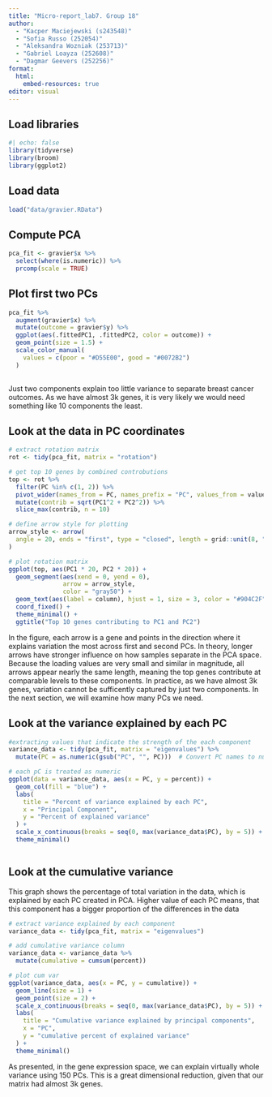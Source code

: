 ```yaml
---
title: "Micro-report_lab7. Group 18"
author: 
  - "Kacper Maciejewski (s243548)"
  - "Sofia Russo (252054)"
  - "Aleksandra Wozniak (253713)"
  - "Gabriel Loayza (252608)"
  - "Dagmar Geevers (252256)"
format:
  html:
    embed-resources: true
editor: visual
---
```


## Load libraries

```r
#| echo: false
library(tidyverse)
library(broom)
library(ggplot2)
```

## Load data

```r
load("data/gravier.RData")
```

## Compute PCA

```r
pca_fit <- gravier$x %>%
  select(where(is.numeric)) %>%
  prcomp(scale = TRUE)
```

## Plot first two PCs

```r
pca_fit %>%
  augment(gravier$x) %>%
  mutate(outcome = gravier$y) %>%
  ggplot(aes(.fittedPC1, .fittedPC2, color = outcome)) + 
  geom_point(size = 1.5) +
  scale_color_manual(
    values = c(poor = "#D55E00", good = "#0072B2")
  )   
 
```

Just two components explain too little variance to separate breast cancer outcomes. As we have almost 3k genes, it is very likely we would need something like 10 components the least.

## Look at the data in PC coordinates

```r
# extract rotation matrix
rot <- tidy(pca_fit, matrix = "rotation")

# get top 10 genes by combined controbutions
top <- rot %>%
  filter(PC %in% c(1, 2)) %>%
  pivot_wider(names_from = PC, names_prefix = "PC", values_from = value) %>%
  mutate(contrib = sqrt(PC1^2 + PC2^2)) %>%
  slice_max(contrib, n = 10)

# define arrow style for plotting
arrow_style <- arrow(
  angle = 20, ends = "first", type = "closed", length = grid::unit(8, "pt")
)

# plot rotation matrix
ggplot(top, aes(PC1 * 20, PC2 * 20)) +
  geom_segment(aes(xend = 0, yend = 0),
               arrow = arrow_style,
               color = "gray50") +
  geom_text(aes(label = column), hjust = 1, size = 3, color = "#904C2F") +
  coord_fixed() +
  theme_minimal() +
  ggtitle("Top 10 genes contributing to PC1 and PC2")
```

In the figure, each arrow is a gene and points in the direction where it explains variation the most across first and second PCs. In theory, longer arrows have stronger influence on how samples separate in the PCA space. Because the loading values are very small and similar in magnitude, all arrows appear nearly the same length, meaning the top genes contribute at comparable levels to these components. In practice, as we have almost 3k genes, variation cannot be sufficently captured by just two components. In the next section, we will examine how many PCs we need.

## Look at the variance explained by each PC

```r
#extracting values that indicate the strength of the each component
variance_data <- tidy(pca_fit, matrix = "eigenvalues") %>%
  mutate(PC = as.numeric(gsub("PC", "", PC)))  # Convert PC names to numeric

# each pC is treated as numeric
ggplot(data = variance_data, aes(x = PC, y = percent)) + 
  geom_col(fill = "blue") +
  labs(
    title = "Percent of variance explained by each PC",
    x = "Principal Component",
    y = "Percent of explained variance"
  ) +
  scale_x_continuous(breaks = seq(0, max(variance_data$PC), by = 5)) +
  theme_minimal()



```

## Look at the cumulative variance

This graph shows the percentage of total variation in the data, which is explained by each PC created in PCA. Higher value of each PC means, that this component has a bigger proportion of the differences in the data

```r
# extract variance explained by each component
variance_data <- tidy(pca_fit, matrix = "eigenvalues")

# add cumulative variance column
variance_data <- variance_data %>%
  mutate(cumulative = cumsum(percent))

# plot cum var
ggplot(variance_data, aes(x = PC, y = cumulative)) +
  geom_line(size = 1) +
  geom_point(size = 2) +
  scale_x_continuous(breaks = seq(0, max(variance_data$PC), by = 5)) +
  labs(
    title = "Cumulative variance explained by principal components",
    x = "PC",
    y = "cumulative percent of explained variance"
  ) +
  theme_minimal()

```

As presented, in the gene expression space, we can explain virtually whole variance using 150 PCs. This is a great dimensional reduction, given that our matrix had almost 3k genes.
